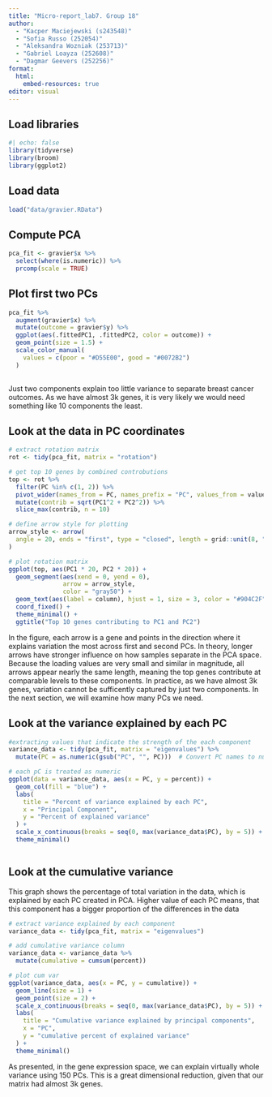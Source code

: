 ```yaml
---
title: "Micro-report_lab7. Group 18"
author: 
  - "Kacper Maciejewski (s243548)"
  - "Sofia Russo (252054)"
  - "Aleksandra Wozniak (253713)"
  - "Gabriel Loayza (252608)"
  - "Dagmar Geevers (252256)"
format:
  html:
    embed-resources: true
editor: visual
---
```


## Load libraries

```r
#| echo: false
library(tidyverse)
library(broom)
library(ggplot2)
```

## Load data

```r
load("data/gravier.RData")
```

## Compute PCA

```r
pca_fit <- gravier$x %>%
  select(where(is.numeric)) %>%
  prcomp(scale = TRUE)
```

## Plot first two PCs

```r
pca_fit %>%
  augment(gravier$x) %>%
  mutate(outcome = gravier$y) %>%
  ggplot(aes(.fittedPC1, .fittedPC2, color = outcome)) + 
  geom_point(size = 1.5) +
  scale_color_manual(
    values = c(poor = "#D55E00", good = "#0072B2")
  )   
 
```

Just two components explain too little variance to separate breast cancer outcomes. As we have almost 3k genes, it is very likely we would need something like 10 components the least.

## Look at the data in PC coordinates

```r
# extract rotation matrix
rot <- tidy(pca_fit, matrix = "rotation")

# get top 10 genes by combined controbutions
top <- rot %>%
  filter(PC %in% c(1, 2)) %>%
  pivot_wider(names_from = PC, names_prefix = "PC", values_from = value) %>%
  mutate(contrib = sqrt(PC1^2 + PC2^2)) %>%
  slice_max(contrib, n = 10)

# define arrow style for plotting
arrow_style <- arrow(
  angle = 20, ends = "first", type = "closed", length = grid::unit(8, "pt")
)

# plot rotation matrix
ggplot(top, aes(PC1 * 20, PC2 * 20)) +
  geom_segment(aes(xend = 0, yend = 0),
               arrow = arrow_style,
               color = "gray50") +
  geom_text(aes(label = column), hjust = 1, size = 3, color = "#904C2F") +
  coord_fixed() +
  theme_minimal() +
  ggtitle("Top 10 genes contributing to PC1 and PC2")
```

In the figure, each arrow is a gene and points in the direction where it explains variation the most across first and second PCs. In theory, longer arrows have stronger influence on how samples separate in the PCA space. Because the loading values are very small and similar in magnitude, all arrows appear nearly the same length, meaning the top genes contribute at comparable levels to these components. In practice, as we have almost 3k genes, variation cannot be sufficently captured by just two components. In the next section, we will examine how many PCs we need.

## Look at the variance explained by each PC

```r
#extracting values that indicate the strength of the each component
variance_data <- tidy(pca_fit, matrix = "eigenvalues") %>%
  mutate(PC = as.numeric(gsub("PC", "", PC)))  # Convert PC names to numeric

# each pC is treated as numeric
ggplot(data = variance_data, aes(x = PC, y = percent)) + 
  geom_col(fill = "blue") +
  labs(
    title = "Percent of variance explained by each PC",
    x = "Principal Component",
    y = "Percent of explained variance"
  ) +
  scale_x_continuous(breaks = seq(0, max(variance_data$PC), by = 5)) +
  theme_minimal()



```

## Look at the cumulative variance

This graph shows the percentage of total variation in the data, which is explained by each PC created in PCA. Higher value of each PC means, that this component has a bigger proportion of the differences in the data

```r
# extract variance explained by each component
variance_data <- tidy(pca_fit, matrix = "eigenvalues")

# add cumulative variance column
variance_data <- variance_data %>%
  mutate(cumulative = cumsum(percent))

# plot cum var
ggplot(variance_data, aes(x = PC, y = cumulative)) +
  geom_line(size = 1) +
  geom_point(size = 2) +
  scale_x_continuous(breaks = seq(0, max(variance_data$PC), by = 5)) +
  labs(
    title = "Cumulative variance explained by principal components",
    x = "PC",
    y = "cumulative percent of explained variance"
  ) +
  theme_minimal()

```

As presented, in the gene expression space, we can explain virtually whole variance using 150 PCs. This is a great dimensional reduction, given that our matrix had almost 3k genes.
